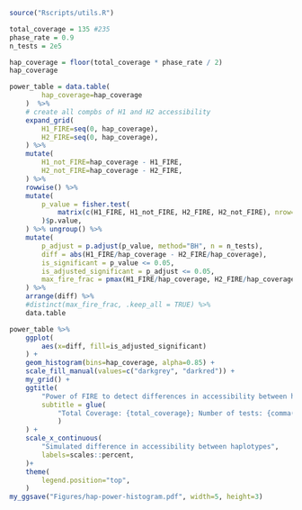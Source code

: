 ```r
source("Rscripts/utils.R")
```


```r
total_coverage = 135 #235
phase_rate = 0.9
n_tests = 2e5

hap_coverage = floor(total_coverage * phase_rate / 2)
hap_coverage

power_table = data.table(
        hap_coverage=hap_coverage
    )  %>%
    # create all compbs of H1 and H2 accessibility
    expand_grid(
        H1_FIRE=seq(0, hap_coverage),
        H2_FIRE=seq(0, hap_coverage),
    ) %>%
    mutate(
        H1_not_FIRE=hap_coverage - H1_FIRE,
        H2_not_FIRE=hap_coverage - H2_FIRE,
    ) %>%
    rowwise() %>%
    mutate(
        p_value = fisher.test(
            matrix(c(H1_FIRE, H1_not_FIRE, H2_FIRE, H2_not_FIRE), nrow=2),
        )$p.value,
    ) %>% ungroup() %>%
    mutate(
        p_adjust = p.adjust(p_value, method="BH", n = n_tests),
        diff = abs(H1_FIRE/hap_coverage - H2_FIRE/hap_coverage),
        is_significant = p_value <= 0.05,
        is_adjusted_significant = p_adjust <= 0.05,
        max_fire_frac = pmax(H1_FIRE/hap_coverage, H2_FIRE/hap_coverage),
    ) %>%
    arrange(diff) %>%
    #distinct(max_fire_frac, .keep_all = TRUE) %>%
    data.table

```


```r
power_table %>%
    ggplot(
        aes(x=diff, fill=is_adjusted_significant)
    ) + 
    geom_histogram(bins=hap_coverage, alpha=0.85) +
    scale_fill_manual(values=c("darkgrey", "darkred")) +
    my_grid() +
    ggtitle(
        "Power of FIRE to detect differences in accessibility between haplotypes",
        subtitle = glue(
            "Total Coverage: {total_coverage}; Number of tests: {comma(n_tests)}; Phasing rate: {phase_rate}"
            )
    ) +
    scale_x_continuous(
        "Simulated difference in accessibility between haplotypes",
        labels=scales::percent,
    )+
    theme(
        legend.position="top",
    )
my_ggsave("Figures/hap-power-histogram.pdf", width=5, height=3)
```